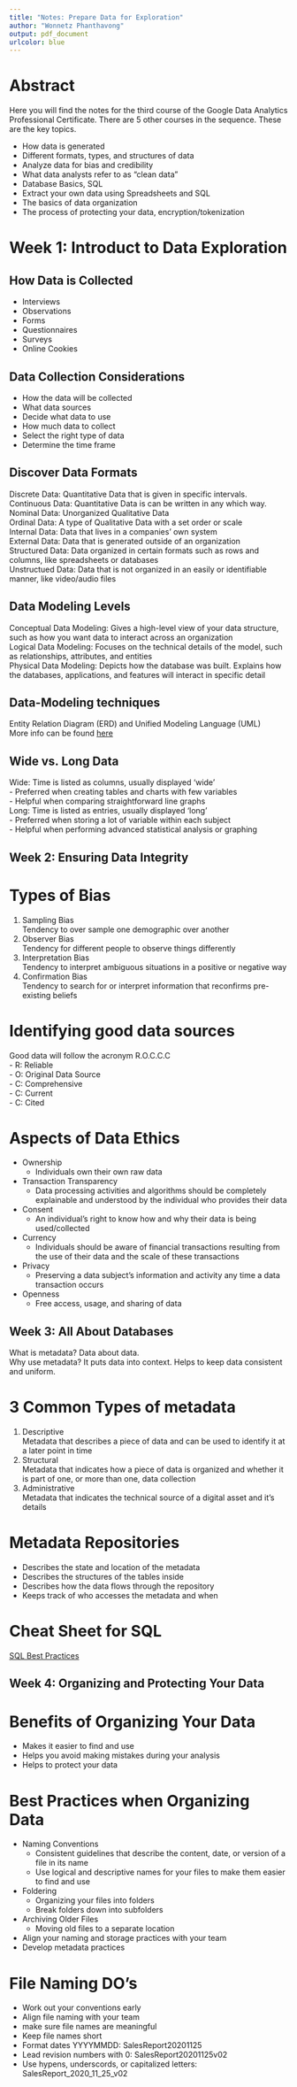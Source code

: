 ---
title: "Notes: Prepare Data for Exploration"
author: "Wonnetz Phanthavong"
output: pdf_document
urlcolor: blue
---

\begin{center}
email: \textcolor{blue}{wonnetz@protonmail.com} \\
linkedin: \textcolor{blue}{https://www.linkedin.com/in/wonnetz/}  
\end{center}

# Abstract  
Here you will find the notes for the third course of the Google Data Analytics Professional Certificate. There are 5 other courses in the sequence. These are the key topics.  

- How data is generated  
- Different formats, types, and structures of data  
- Analyze data for bias and credibility  
- What data analysts refer to as "clean data"  
- Database Basics, SQL  
- Extract your own data using Spreadsheets and SQL  
- The basics of data organization  
- The process of protecting your data, encryption/tokenization  

\newpage

# Week 1: Introduct to Data Exploration
## How Data is Collected
- Interviews  
- Observations  
- Forms  
- Questionnaires  
- Surveys  
- Online Cookies  

## Data Collection Considerations
- How the data will be collected  
- What data sources  
- Decide what data to use  
- How much data to collect  
- Select the right type of data  
- Determine the time frame  

## Discover Data Formats
Discrete Data: Quantitative Data that is given in specific intervals.  
Continuous Data: Quantitative Data is can be written in any which way.  
Nominal Data: Unorganized Qualitative Data  
Ordinal Data: A type of Qualitative Data with a set order or scale  
Internal Data: Data that lives in a companies' own system  
External Data: Data that is generated outside of an organization  
Structured Data: Data organized in certain formats such as rows and columns, like spreadsheets or databases  
Unstructued Data: Data that is not organized in an easily or identifiable manner, like video/audio files

## Data Modeling Levels
Conceptual Data Modeling: Gives a high-level view of your data structure, such as how you want data to interact across an organization  
Logical Data Modeling: Focuses on the technical details of the model, such as relationships, attributes, and entities  
Physical Data Modeling: Depicts how the database was built. Explains how the databases, applications, and features will interact in specific detail  

## Data-Modeling techniques
Entity Relation Diagram (ERD) and Unified Modeling Language (UML)  
More info can be found [here](https://dataedo.com/blog/basic-data-modeling-techniques)

## Wide vs. Long Data
Wide: Time is listed as columns, usually displayed 'wide'  
- Preferred when creating tables and charts with few variables  
- Helpful when comparing straightforward line graphs  
Long: Time is listed as entries, usually displayed 'long'  
- Preferred when storing a lot of variable within each subject  
- Helpful when performing advanced statistical analysis or graphing  

## Week 2: Ensuring Data Integrity

# Types of Bias
1. Sampling Bias  
    Tendency to over sample one demographic over another  
2. Observer Bias  
    Tendency for different people to observe things differently  
3. Interpretation Bias  
    Tendency to interpret ambiguous situations in a positive or negative way  
4. Confirmation Bias  
    Tendency to search for or interpret information that reconfirms pre-existing beliefs  
    
# Identifying good data sources  
Good data will follow the acronym R.O.C.C.C  
- R: Reliable  
- O: Original Data Source  
- C: Comprehensive  
- C: Current  
- C: Cited  

# Aspects of Data Ethics  
- Ownership  
  - Individuals own their own raw data  
- Transaction Transparency  
  - Data processing activities and algorithms should be completely explainable and understood by the individual who provides their data  
- Consent  
  - An individual's right to know how and why their data is being used/collected  
- Currency  
  - Individuals should be aware of financial transactions resulting from the use of their data and the scale of these transactions  
- Privacy  
  - Preserving a data subject's information and activity any time a data transaction occurs  
- Openness  
  - Free access, usage, and sharing of data  

## Week 3: All About Databases  
What is metadata? Data about data.  
Why use metadata? It puts data into context. Helps to keep data consistent and uniform.  

# 3 Common Types of metadata    
1. Descriptive  
  Metadata that describes a piece of data and can be used to identify it at a later point in time  
2. Structural  
   Metadata that indicates how a piece of data is organized and whether it is part of one, or more than one, data collection  
3. Administrative  
  Metadata that indicates the technical source of a digital asset and it's details

# Metadata Repositories  
- Describes the state and location of the metadata  
- Describes the structures of the tables inside  
- Describes how the data flows through the repository  
- Keeps track of who accesses the metadata and when  

# Cheat Sheet for SQL
[SQL Best Practices](https://d18ky98rnyall9.cloudfront.net/iyGVGossQ8ihlRqLLEPI4A_282e1cba5be24f028176bb4b119460a8_In-depth-guide-_-SQL-best-practices.pdf?Expires=1624492800&Signature=P3Xi2Llp0Kurt23dT9ZXVATCuzxHOQCEVYmXvoMdvnp-PVLj5nyWL8r8UBpL4ikFk6nLg4WVvC9Nuru4CLSVEFW8VQh1z3unMLmFabNBj-SlJSB1dLQIFSNTVazEnAPOXY4-z91OocQAh~YsChDbInpFCrPe5-SOzJgoLrNr-rA_&Key-Pair-Id=APKAJLTNE6QMUY6HBC5A)

## Week 4: Organizing and Protecting Your Data  
# Benefits of Organizing Your Data  
- Makes it easier to find and use  
- Helps you avoid making mistakes during your analysis  
- Helps to protect your data  

# Best Practices when Organizing Data  
- Naming Conventions  
  - Consistent guidelines that describe the content, date, or version of a file in its name  
  - Use logical and descriptive names for your files to make them easier to find and use  
- Foldering  
  - Organizing your files into folders  
  - Break folders down into subfolders  
- Archiving Older Files  
  - Moving old files to a separate location  
- Align your naming and storage practices with your team  
- Develop metadata practices  

# File Naming DO's  
- Work out your conventions early  
- Align file naming with your team  
- make sure file names are meaningful  
- Keep file names short  
- Format dates YYYYMMDD: SalesReport20201125  
- Lead revision numbers with 0: SalesReport20201125v02  
- Use hypens, underscords, or capitalized letters: SalesReport_2020_11_25_v02  